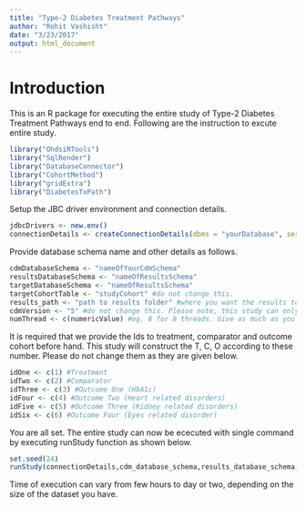 ```yaml
---
title: "Type-2 Diabetes Treatment Pathways"
author: "Rohit Vashisht"
date: "3/23/2017"
output: html_document
---
```


Introduction
============
This is an R package for executing the entire study of Type-2 Diabetes Treatment Pathways end to end. Following are the instruction to excute entire study. 

```r
library("OhdsiRTools")
library("SqlRender")
library("DatabaseConnector")
library("CohortMethod")
library("gridExtra")
library("DiabetesTxPath")
```
Setup the JBC driver environment and connection details.
```r
jdbcDrivers <- new.env()
connectionDetails <- createConnectionDetails(dbms = "yourDatabase", server = "yourServer",user = "yourUserName", password = "yourPassword",port = "yourPort")
```
Provide database schema name and other details as follows.

```r
cdmDatabaseSchema <- "nameOfYourCdmSchema"
resultsDatabaseSchema <- "nameOfResultsSchema"
targetDatabaseSchema <- "nameOfResultsSchema"
targetCohortTable <- "studyCohort" #do not change this.
results_path <- "path to results folder" #where you want the results to be saved.
cdmVersion <- "5" #do not change this. Please note, this study can only be executed on CDMV5
numThread <- c(numericValue) #eg. 8 for 8 threads. Give as much as you can :) 
```
It is required that we provide the Ids to treatment, comparator and outcome cohort before hand. This study will construct the T, C, O according to these number. Please do not change them as they are given below.

```r
idOne <- c(1) #Treatment
idTwo <- c(2) #Comparator
idThree <- c(3) #Outcome One (HbA1c)
idFour <- c(4) #Outcome Two (Heart related disorders)
idFive <- c(5) #Outcome Three (Kidney related disorders)
idSix <- c(6) #Outcome Four (Eyes related disorder)
```
You are all set. The entire study can now be ececuted with single command by executing runStudy function as shown below.

```r
set.seed(24)
runStudy(connectionDetails,cdm_database_schema,results_database_schema,target_database_schema,target_cohort_table,numThread,idOne, idTwo, idThree, idFour, idFive, idSix)
```

Time of execution can vary from few hours to day or two, depending on the size of the dataset you have. 

